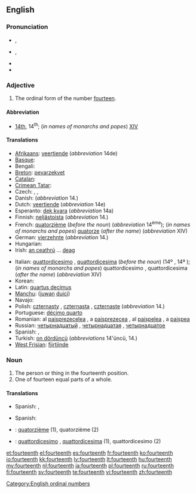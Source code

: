 ==English==
{{ordinalbox|en|13th|14th|15th|thirteenth|fifteenth|card=fourteen}}

===Pronunciation===
* {{a|RP}} {{IPA|/ˌfɔːˈtiːnθ/}}, {{SAMPA|/%fO:"ti:nT/}}
* {{a|US}} {{IPA|/ˌfɔɹˈtiːnθ/}}, {{SAMPA|/%fOr"ti:nT/}}
* {{rhymes|iːnθ}}
* {{hyphenation|four|teenth}}

===Adjective===
{{en-adj|-}}

# The ordinal form of the number [[fourteen]].

====Abbreviation====
* [[14th]], 14<sup>th</sup>; (''in names of monarchs and popes'') [[XIV]]

====Translations====
{{trans-top|ordinal form of the number fourteen}}
* [[Afrikaans]]: [[veertiende]] (''abbreviation'' 14de)
* [[Basque]]: {{t|eu|hamalaugarren|xs=Basque}}
* Bengali: {{t|bn|চতুর্দশ}}
* [[Breton]]: [[pevarzekvet]]
* [[Catalan]]: {{t|ca|catorzè}}
* [[Crimean Tatar]]: {{tø|crh|on dörtünci}}
* Czech: {{t|cs|čtrnáctý|m}}, {{t|cs|čtrnáctá|f}}, {{t|cs|čtrnácté|n}}
* Danish: {{t|da|fjortende}} (''abbreviation'' 14.)
* Dutch: [[veertiende]] (''abbreviation'' 14e)
* Esperanto: [[dek kvara]] (''abbreviation'' 14a)
* Finnish: [[neljästoista]] (''abbreviation'' 14.)
* French: [[quatorzième]] (''before the noun'') (''abbreviation'' 14<sup>ème</sup>); (''in names of monarchs and popes'') [[quatorze]] (''after the name'') (''abbreviation'' XIV)
* German: [[vierzehnte]] (''abbreviation'' 14.)
* Hungarian: {{t+|hu|tizennegyedik}}
* Irish: [[an ceathrú]] ... [[deag]]
{{trans-mid}}
* Italian: [[quattordicesimo]] {{m}}, [[quattordicesima]] {{f}} (''before the noun'') (14º {{m}}, 14ª {{f}}); (''in names of monarchs and popes'') quattordicesimo {{m}}, quattordicesima {{f}} (''after the name'') (''abbreviation'' XIV)
* Korean: {{t|ko|열넷째|tr=yeolnetjjae|sc=Kore}}
* Latin: [[quartus decimus]]
* [[Manchu]]: ([[juwan]] [[duici]])
* Navajo: {{tø|nv|dį́į́ʼtsʼáadah góneʼ}}
* Polish: [[czternasty]] {{m}}, [[czternasta]] {{f}}, [[czternaste]] {{n}} (''abbreviation'' 14.)
* Portuguese: [[décimo quarto]]
* Romanian: al [[paisprezecelea]] {{m}}, a [[paisprezecea]] {{f}}, al [[paișpelea]] {{italbrac|m, informal}}, a [[paișpea]] {{italbrac|f, informal}}
* Russian: [[четырнадцатый]] {{m}}, [[четырнадцатая]] {{f}}, [[четырнадцатое]] {{n}}
* Spanish: {{t-|es|decimocuarto|m}}, {{t-|es|decimocuarta|f}}
* Turkish: [[on dördüncü]] (''abbreviations'' 14'üncü, 14.)
* [[West Frisian]]: [[fjirtjinde]]
{{trans-bottom}}

===Noun===
{{en-noun}}

# The person or thing in the fourteenth position.
# One of fourteen equal parts of a whole.

====Translations====
{{trans-top|something in the fourteenth position}}
{{trans-mid}}
* Spanish: {{t|es|decimocuarto|m}}, {{t|es|decimocuarta|f}}
{{trans-bottom}}

{{trans-top|one of fourteen equal parts of a whole}}
{{trans-mid}}
* Spanish: {{t|es|catorceavo|m}}
{{trans-bottom}}

{{checktrans-top}}
* {{ttbc|French}}: [[quatorzième]] {{m|f}} (1), quatorzième {{m}} (2)
* {{ttbc|Italian}}: [[quattordicesimo]] {{m}}, [[quattordicesima]] {{f}} (1), quattordicesimo {{m}} (2)
{{trans-mid}}
{{trans-bottom}}

[[Category:English ordinal numbers]]

[[et:fourteenth]]
[[el:fourteenth]]
[[es:fourteenth]]
[[fr:fourteenth]]
[[ko:fourteenth]]
[[io:fourteenth]]
[[kk:fourteenth]]
[[lv:fourteenth]]
[[lt:fourteenth]]
[[hu:fourteenth]]
[[my:fourteenth]]
[[nl:fourteenth]]
[[ja:fourteenth]]
[[pl:fourteenth]]
[[ru:fourteenth]]
[[fi:fourteenth]]
[[sv:fourteenth]]
[[te:fourteenth]]
[[vi:fourteenth]]
[[zh:fourteenth]]